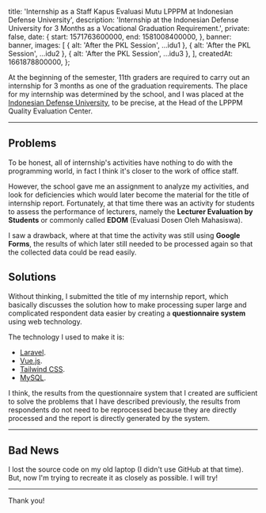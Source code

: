 

  title: 'Internship as a Staff Kapus Evaluasi Mutu LPPPM at Indonesian Defense University',
  description: 'Internship at the Indonesian Defense University for 3 Months as a Vocational Graduation Requirement.',
  private: false,
  date: {
    start: 1571763600000,
    end: 1581008400000,
  },
  banner: banner,
  images: [
    { alt: 'After the PKL Session', ...idu1 },
    { alt: 'After the PKL Session', ...idu2 },
    { alt: 'After the PKL Session', ...idu3 },
  ],
  createdAt: 1661878800000,
};

At the beginning of the semester, 11th graders are required to carry out an internship for 3 months as one of the graduation requirements. The place for my internship was determined by the school, and I was placed at the [Indonesian Defense University](https://www.idu.ac.id), to be precise, at the Head of the LPPPM Quality Evaluation Center.

---

## Problems

To be honest, all of internship's activities have nothing to do with the programming world, in fact I think it's closer to the work of office staff.

However, the school gave me an assignment to analyze my activities, and look for deficiencies which would later become the material for the title of internship report. Fortunately, at that time there was an activity for students to assess the performance of lecturers, namely the **Lecturer Evaluation by Students** or commonly called **EDOM** (Evaluasi Dosen Oleh Mahasiswa).

I saw a drawback, where at that time the activity was still using **Google Forms**, the results of which later still needed to be processed again so that the collected data could be read easily.

## Solutions

Without thinking, I submitted the title of my internship report, which basically discusses the solution how to make processing super large and complicated respondent data easier by creating a **questionnaire system** using web technology.

<Alert message='The title of my internship report is "Penerapan Sistem Evaluasi Dosen Oleh Mahasiswa (EDOM) Berbasis Web Aplikasi"' />

The technology I used to make it is:

- [Laravel](https://wwww.laravel.com).
- [Vue.js](https://www.vuejs.org).
- [Tailwind CSS](https://www.tailwindcss.com).
- [MySQL](https://www.mysql.com).

I think, the results from the questionnaire system that I created are sufficient to solve the problems that I have described previously, the results from respondents do not need to be reprocessed because they are directly processed and the report is directly generated by the system.

---

## Bad News

I lost the source code on my old laptop (I didn't use GitHub at that time). But, now I'm trying to recreate it as closely as possible. I will try!

---

Thank you!

